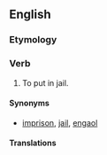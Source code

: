 ==English==

===Etymology===
{{prefix|en|jail}}

===Verb===
{{en-verb}}

# To put in jail.

====Synonyms====
* {{sense|to put in jail}} [[imprison]], [[jail]], [[engaol]]

====Translations====
{{trans-see|put in jail|imprison}}